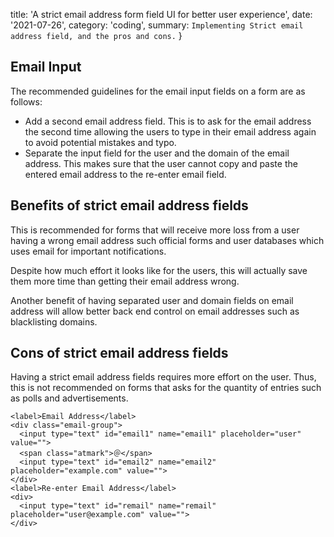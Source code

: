 
  title: 'A strict email address form field UI for better user experience',
  date: '2021-07-26',
  category: 'coding',
  summary: `Implementing Strict email address field, and the pros and cons.`
}


## Email Input

The recommended guidelines for the email input fields on a form are as follows:

- Add a second email address field. This is to ask for the email address the second time allowing the users to type in their email address again to avoid potential mistakes and typo.
- Separate the input field for the user and the domain of the email address. This makes sure that the user cannot copy and paste the entered email address to the re-enter email field.

## Benefits of strict email address fields

This is recommended for forms that will receive more loss from a user having a wrong email address such official forms and user databases which uses email for important notifications.

Despite how much effort it looks like for the users, this will actually save them more time than getting their email address wrong.

Another benefit of having separated user and domain fields on email address will allow better back end control on email addresses such as blacklisting domains.

## Cons of strict email address fields

Having a strict email address fields requires more effort on the user. Thus, this is not recommended on forms that asks for the quantity of entries such as polls and advertisements.

```
<label>Email Address</label>
<div class="email-group">
  <input type="text" id="email1" name="email1" placeholder="user" value="">
  <span class="atmark">＠</span>
  <input type="text" id="email2" name="email2" placeholder="example.com" value="">
</div>
<label>Re-enter Email Address</label>
<div>
  <input type="text" id="remail" name="remail" placeholder="user@example.com" value="">
</div>
```